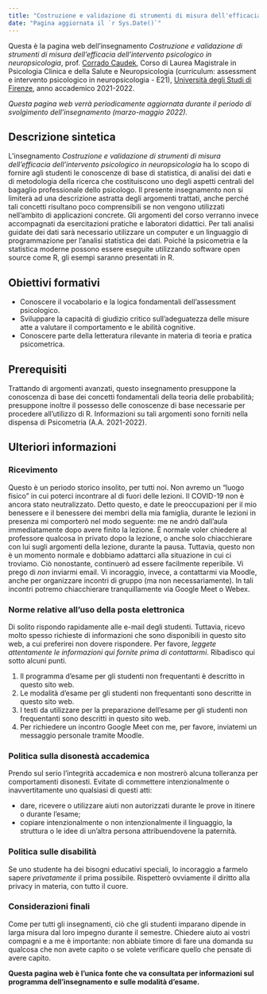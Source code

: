 ```yaml
---
title: "Costruzione e validazione di strumenti di misura dell'efficacia dell'intervento psicologico in neuropsicologia"
date: "Pagina aggiornata il `r Sys.Date()`"
---
```


Questa è la pagina web dell'insegnamento *Costruzione e validazione di strumenti di misura dell'efficacia dell'intervento psicologico in neuropsicologia*, prof. [Corrado Caudek](https://ccaudek.github.io/caudeklab/), Corso di Laurea Magistrale in Psicologia Clinica e della Salute e Neuropsicologia (curriculum: assessment e intervento psicologico in neuropsicologia - E21), [Università degli Studi di Firenze](https://www.unifi.it), anno accademico 2021-2022.

_Questa pagina web verrà periodicamente aggiornata durante il periodo di svolgimento dell'insegnamento (marzo-maggio 2022)._

## Descrizione sintetica 

L'insegnamento *Costruzione e validazione di strumenti di misura dell'efficacia dell'intervento psicologico in neuropsicologia* ha lo scopo di fornire agli studenti le conoscenze di base di statistica, di analisi dei dati e di metodologia della ricerca che costituiscono uno degli aspetti centrali del bagaglio professionale dello psicologo. Il presente insegnamento non si limiterà ad una descrizione astratta degli argomenti trattati, anche perché tali concetti risultano poco comprensibili se non vengono utilizzati nell'ambito di applicazioni concrete. Gli argomenti del corso verranno invece accompagnati da esercitazioni pratiche e laboratori didattici. Per tali analisi guidate dei dati sarà necessario utilizzare un computer e un linguaggio di programmazione per l'analisi statistica dei dati. Poiché la psicometria e la statistica moderne possono essere eseguite utilizzando software open source come $\textsf{R}$, gli esempi saranno presentati in $\textsf{R}$. 

## Obiettivi formativi

- Conoscere il vocabolario e la logica fondamentali dell'assessment psicologico.
- Sviluppare la capacità di giudizio critico sull'adeguatezza delle misure atte a valutare il comportamento e le abilità cognitive.
- Conoscere parte della letteratura rilevante in materia di teoria e pratica psicometrica.

## Prerequisiti

Trattando di argomenti avanzati, questo insegnamento presuppone la conoscenza di base dei concetti fondamentali della teoria delle probabilità; presuppone inoltre il possesso delle conoscenze di base necessarie per procedere all'utilizzo di $\textsf{R}$. Informazioni su tali argomenti sono forniti nella dispensa di Psicometria (A.A. 2021-2022).

## Ulteriori informazioni

### Ricevimento

Questo è un periodo storico insolito, per tutti noi. Non avremo un "luogo fisico" in cui poterci incontrare al di fuori delle lezioni. Il COVID-19 non è ancora stato neutralizzato. Detto questo, e date le preoccupazioni per il mio benessere e il benessere dei membri della mia famiglia, durante le lezioni in presenza mi comporterò nel modo seguente: me ne andrò dall’aula immediatamente dopo avere finito la lezione. È normale voler chiedere al professore qualcosa in privato dopo la lezione, o anche solo chiacchierare con lui sugli argomenti della lezione, durante la pausa. Tuttavia, questo non è un momento normale e dobbiamo adattarci alla situazione in cui ci troviamo. Ciò nonostante, continuerò ad essere facilmente reperibile. Vi prego di _non_ inviarmi email. Vi incoraggio, invece, a contattarmi via Moodle, anche per organizzare incontri di gruppo (ma non necessariamente). In tali incontri potremo chiacchierare tranquillamente via Google Meet o Webex.

### Norme relative all'uso della posta elettronica

Di solito rispondo rapidamente alle e-mail degli studenti. Tuttavia, ricevo molto spesso richieste di informazioni che sono disponibili in questo sito web, a cui preferirei non dovere rispondere. Per favore, _leggete attentamente le informazioni qui fornite prima di contattarmi_. Ribadisco qui sotto alcuni punti.

1. Il programma d'esame per gli studenti non frequentanti è descritto in questo sito web.
2. Le modalità d'esame per gli studenti non frequentanti sono descritte in questo sito web.
3. I testi da utilizzare per la preparazione dell'esame per gli studenti non frequentanti sono descritti in questo sito web.
4. Per richiedere un incontro Google Meet con me, per favore, inviatemi un messaggio personale tramite Moodle. 

### Politica sulla disonestà accademica

Prendo sul serio l'integrità accademica e non mostrerò alcuna tolleranza per comportamenti disonesti. Evitate di commettere intenzionalmente o inavvertitamente uno qualsiasi di questi atti:

- dare, ricevere o utilizzare aiuti non autorizzati durante le prove in itinere o durante l'esame;
- copiare intenzionalmente o non intenzionalmente il linguaggio, la struttura o le idee di un'altra persona attribuendovene la paternità.

### Politica sulle disabilità

Se uno studente ha dei bisogni educativi speciali, lo incoraggio a farmelo sapere _privatamente_ il prima possibile. Rispetterò ovviamente il diritto alla privacy in materia, con tutto il cuore.


### Considerazioni finali

Come per tutti gli insegnamenti, ciò che gli studenti imparano dipende in larga misura dal loro impegno durante il semestre. Chiedere aiuto ai vostri compagni e a me è importante: non abbiate timore di fare una domanda su qualcosa che non avete capito o se volete verificare quello che pensate di avere capito.

**Questa pagina web è l'unica fonte che va consultata per informazioni sul programma dell'insegnamento e sulle modalità d'esame.**

